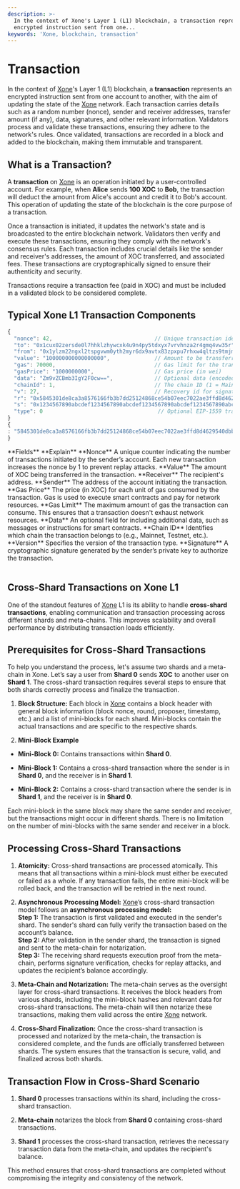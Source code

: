 ```yaml
---
description: >-
  In the context of Xone's Layer 1 (L1) blockchain, a transaction represents an
  encrypted instruction sent from one...
keywords: 'Xone, blockchain, transaction'
---
```


# Transaction

In the context of [Xone](https://xone.org/)'s Layer 1 (L1) blockchain, a **transaction** represents an encrypted instruction sent from one account to another, with the aim of updating the state of the [Xone](https://xone.org/) network. Each transaction carries details such as a random number (nonce), sender and receiver addresses, transfer amount (if any), data, signatures, and other relevant information. Validators process and validate these transactions, ensuring they adhere to the network's rules. Once validated, transactions are recorded in a block and added to the blockchain, making them immutable and transparent.

## What is a Transaction?

A **transaction** on [Xone](https://xone.org/) is an operation initiated by a user-controlled account. For example, when **Alice** sends **100 XOC** to **Bob**, the transaction will deduct the amount from Alice's account and credit it to Bob's account. This operation of updating the state of the blockchain is the core purpose of a transaction.

Once a transaction is initiated, it updates the network's state and is broadcasted to the entire blockchain network. Validators then verify and execute these transactions, ensuring they comply with the network's consensus rules. Each transaction includes crucial details like the sender and receiver's addresses, the amount of XOC transferred, and associated fees. These transactions are cryptographically signed to ensure their authenticity and security.

Transactions require a <Link className='text-primaryHue' showAnchorIcon href="/study/gas">transaction fee</Link> (paid in XOC) and must be included in a validated block to be considered complete.

## Typical Xone L1 Transaction Components

``` js showLineNumbers copy filename="example.json"
{
  "nonce": 42,                                // Unique transaction identifier (from sender's account)
  "to": "0x1cux02zersde0l7hhklzhywcxk4u9n4py5tdxyx7vrvhnza2r4gmq4vw35r",  // Recipient address
  "from": "0x1ylzm22ngxl2tspgvwm0yth2myr6dx9avtx83zpxpu7rhxw4qltzs9tmjm9",  // Sender address
  "value": "100000000000000000",              // Amount to be transferred (in wei)
  "gas": 70000,                               // Gas limit for the transaction
  "gasPrice": "1000000000",                   // Gas price (in wei)
  "data": "Zm9vZCBmb3IgY2F0cw==",             // Optional data (encoded)
  "chainId": 1,                               // The chain ID (1 = Mainnet for Ethereum)
  "v": 27,                                    // Recovery id for signature (in EVM, the v is used in signature)
  "r": "0x5845301de8ca3a8576166fb3b7dd25124868ce54b07eec7022ae3ffd8d4629540dbb7d0ceed9455a259695e2665db614828728d0f9b0fb1cc46c07dd669d2f0e",  // r part of the signature
  "s": "0x1234567890abcdef1234567890abcdef1234567890abcdef1234567890abcdef",  // s part of the signature
  "type": 0                                    // Optional EIP-1559 transaction type for dynamic gas pricing (if applicable)
}
{
: "5845301de8ca3a8576166fb3b7dd25124868ce54b07eec7022ae3ffd8d4629540dbb7d0ceed9455a259695e2665db614828728d0f9b0fb1cc46c07dd669d2f0e"
}
```
<div className="overflow-x-auto">
<Table removeWrapper aria-label="Example static collection table" className="mt-2">
  <TableHeader>
    <TableColumn>**Fields**</TableColumn>
    <TableColumn>**Explain**</TableColumn>
  </TableHeader>
  <TableBody>
    <TableRow key="1">
      <TableCell>**Nonce**</TableCell>
      <TableCell>A unique counter indicating the number of transactions initiated by the sender’s account. Each new transaction increases the nonce by 1 to prevent replay attacks.</TableCell>
    </TableRow>
    <TableRow key="2">
      <TableCell>**Value**</TableCell>
      <TableCell>The amount of XOC being transferred in the transaction.</TableCell>
    </TableRow>
    <TableRow key="3">
      <TableCell>**Receiver**</TableCell>
      <TableCell>The recipient's address.</TableCell>
    </TableRow>
    <TableRow key="4">
      <TableCell>**Sender**</TableCell>
      <TableCell>The address of the account initiating the transaction.</TableCell>
    </TableRow>
    <TableRow key="5">
      <TableCell>**Gas Price**</TableCell>
      <TableCell>The price (in XOC) for each unit of gas consumed by the transaction. Gas is used to execute smart contracts and pay for network resources.</TableCell>
    </TableRow>
    <TableRow key="6">
      <TableCell>**Gas Limit**</TableCell>
      <TableCell>The maximum amount of gas the transaction can consume. This ensures that a transaction doesn't exhaust network resources.</TableCell>
    </TableRow>
    <TableRow key="7">
      <TableCell>**Data**</TableCell>
      <TableCell>An optional field for including additional data, such as messages or instructions for smart contracts.</TableCell>
    </TableRow>
    <TableRow key="8">
      <TableCell>**Chain ID**</TableCell>
      <TableCell>Identifies which chain the transaction belongs to (e.g., Mainnet, Testnet, etc.).</TableCell>
    </TableRow>
    <TableRow key="9">
      <TableCell>**Version**</TableCell>
      <TableCell>Specifies the version of the transaction type.</TableCell>
    </TableRow>
    <TableRow key="10">
      <TableCell>**Signature**</TableCell>
      <TableCell>A cryptographic signature generated by the sender’s private key to authorize the transaction.</TableCell>
    </TableRow>
  </TableBody>
</Table>
</div>

## Cross-Shard Transactions on Xone L1

One of the standout features of [Xone](https://xone.org/) L1 is its ability to handle **cross-shard transactions**, enabling communication and transaction processing across different shards and meta-chains. This improves scalability and overall performance by distributing transaction loads efficiently.

## Prerequisites for Cross-Shard Transactions

To help you understand the process, let's assume two shards and a meta-chain in Xone. Let’s say a user from **Shard 0** sends **XOC** to another user on **Shard 1**. The cross-shard transaction requires several steps to ensure that both shards correctly process and finalize the transaction.

1. **Block Structure:** Each block in [Xone](https://xone.org/) contains a block header with general block information (block nonce, round, proposer, timestamp, etc.) and a list of mini-blocks for each shard. Mini-blocks contain the actual transactions and are specific to the respective shards.

2. **Mini-Block Example**

- **Mini-Block 0:** Contains transactions within **Shard 0**.

- **Mini-Block 1:** Contains a cross-shard transaction where the sender is in **Shard 0**, and the receiver is in **Shard 1**.

- **Mini-Block 2:** Contains a cross-shard transaction where the sender is in **Shard 1**, and the receiver is in **Shard 0**.

Each mini-block in the same block may share the same sender and receiver, but the transactions might occur in different shards. There is no limitation on the number of mini-blocks with the same sender and receiver in a block.

## Processing Cross-Shard Transactions

1. **Atomicity:** Cross-shard transactions are processed atomically. This means that all transactions within a mini-block must either be executed or failed as a whole. If any transaction fails, the entire mini-block will be rolled back, and the transaction will be retried in the next round.

2. **Asynchronous Processing Model:** [Xone](https://xone.org/)’s cross-shard transaction model follows an **asynchronous processing model:**\
**Step 1:** The transaction is first validated and executed in the sender's shard. The sender's shard can fully verify the transaction based on the account’s balance.\
**Step 2:** After validation in the sender shard, the transaction is signed and sent to the meta-chain for notarization.\
**Step 3:** The receiving shard requests execution proof from the meta-chain, performs signature verification, checks for replay attacks, and updates the recipient’s balance accordingly.

3. **Meta-Chain and Notarization:** The meta-chain serves as the oversight layer for cross-shard transactions. It receives the block headers from various shards, including the mini-block hashes and relevant data for cross-shard transactions. The meta-chain will then notarize these transactions, making them valid across the entire [Xone](https://xone.org/) network.

4. **Cross-Shard Finalization:** Once the cross-shard transaction is processed and notarized by the meta-chain, the transaction is considered complete, and the funds are officially transferred between shards. The system ensures that the transaction is secure, valid, and finalized across both shards.

## Transaction Flow in Cross-Shard Scenario

1. **Shard 0** processes transactions within its shard, including the cross-shard transaction.

2. **Meta-chain** notarizes the block from **Shard 0** containing cross-shard transactions.

3. **Shard 1** processes the cross-shard transaction, retrieves the necessary transaction data from the meta-chain, and updates the recipient's balance.

This method ensures that cross-shard transactions are completed without compromising the integrity and consistency of the network.
